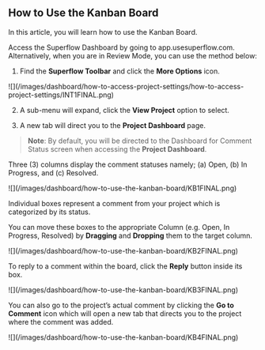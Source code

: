 ## How to Use the Kanban Board

In this article, you will learn how to use the Kanban Board.

Access the Superflow Dashboard by going to app.usesuperflow.com. Alternatively, when you are in Review Mode, you can use the method below:

1. Find the **Superflow Toolbar** and click the **More Options** icon.

<Frame>
![](/images/dashboard/how-to-access-project-settings/how-to-access-project-settings/INT1FINAL.png)
</Frame>

2. A sub-menu will expand, click the **View Project** option to select.

3. A new tab will direct you to the **Project Dashboard** page.

> **Note**: By default, you will be directed to the Dashboard for Comment Status screen when accessing the **Project Dashboard**.

Three (3) columns display the comment statuses namely; (a) Open, (b) In Progress, and (c) Resolved.

<Frame>
![](/images/dashboard/how-to-use-the-kanban-board/KB1FINAL.png)
</Frame>

Individual boxes represent a comment from your project which is categorized by its status.

You can move these boxes to the appropriate Column (e.g. Open, In Progress, Resolved) by **Dragging** and **Dropping** them to the target column.

<Frame>
![](/images/dashboard/how-to-use-the-kanban-board/KB2FINAL.png)
</Frame>

To reply to a comment within the board, click the **Reply** button inside its box.

<Frame>
![](/images/dashboard/how-to-use-the-kanban-board/KB3FINAL.png)
</Frame>


You can also go to the project’s actual comment by clicking the **Go to Comment** icon which will open a new tab that directs you to the project where the comment was added.

<Frame>
![](/images/dashboard/how-to-use-the-kanban-board/KB4FINAL.png)
</Frame>



